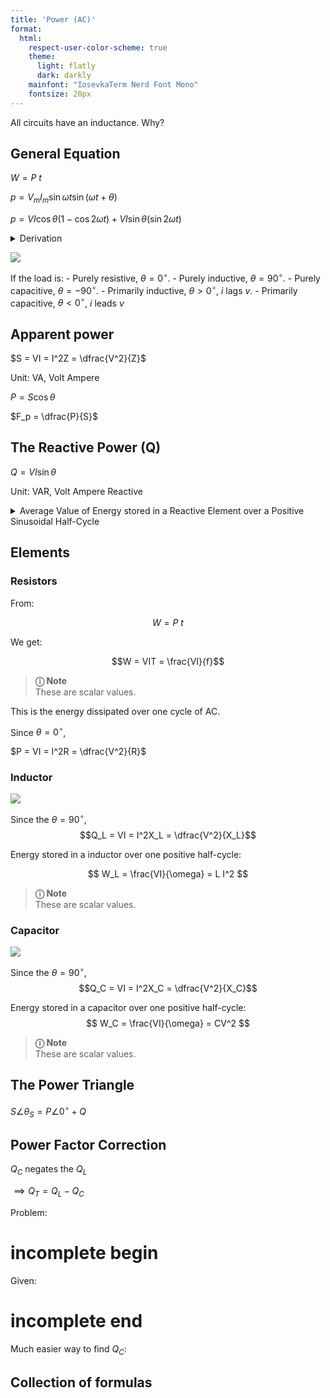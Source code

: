 ```yaml
---
title: 'Power (AC)'
format:
  html:
    respect-user-color-scheme: true
    theme:
      light: flatly
      dark: darkly
    mainfont: "IosevkaTerm Nerd Font Mono"
    fontsize: 20px
---
```


All circuits have an inductance. Why?

## General Equation

$W = P~t$

$p = V_mI_m\sin\omega t \sin (\omega t +\theta)$

$p=VI \cos\theta (1-\cos 2\omega t) + VI \sin\theta (\sin 2\omega t)$

<details>
<summary>Derivation</summary>

\begin{align}
    \text{From:} \notag \\
    p(t) &= V_mI_m\sin\omega t \sin (\omega t +\theta) \\
    \sin A \sin B &= \frac{1}{2}[\cos(A - B) - \cos(A + B)] \\
    \text{We have:} \notag \\
     \sin(\omega t)\sin(\omega t + \theta) &= \frac{1}{2}[\cos(\omega t - (\omega t + \theta)) - \cos(\omega t + (\omega t + \theta))] \\
    \sin(\omega t)\sin(\omega t + \theta) &= \frac{1}{2}[\cos(-\theta) - \cos(2\omega t + \theta)] \\
    \text{But:} \notag \\
    \cos(-\theta) &= \cos(\theta) \notag \\
    \implies  \sin(\omega t)\sin(\omega t + \theta) &= \frac{1}{2}[\cos(\theta) - \cos(2\omega t + \theta)] \\
    \text{(6) in (1):} \notag \\
    \implies p(t) &= V_m I_m \cdot \frac{1}{2}[\cos(\theta) - \cos(2\omega t + \theta)] \\
    \text{But:} \notag \\
    V_m &= \sqrt{2}V, I_m = \sqrt{2}I \notag \\
    \implies p(t) &= VI [\cos(\theta) - \cos(2\omega t + \theta)] \\
\end{align}

---

$$
\boxed{p(t) = VI \cos(\theta) - VI \cos(2\omega t + \theta)}
$$

* The **first term** is constant: **real (average) power**
* The **second term** oscillates at $2\omega$: **reactive power component**

---

\begin{align*}
    \text{From:} \qquad p(t) &= VI [\cos(\theta) - \cos(2\omega t + \theta)] \\
    \cos(a+b) &= \cos a \cos b - \sin a \sin b \\
    \text{We have:} \qquad p(t) &= VI \left[ \cos\theta - \left( \cos 2\omega t \cos\theta - \sin 2\omega t \sin\theta \right) \right] \\
    p(t) &= VI \left[ \cos\theta - \cos 2\omega t \cos\theta + \sin 2\omega t \sin\theta \right] \\
    p(t) &= VI \left[ \cos\theta (1 - \cos 2\omega t) + \sin\theta \sin 2\omega t \right] \\
\end{align*}

---

$$
\boxed{p(t) = VI \cos\theta (1 - \cos 2\omega t) + VI \sin\theta \sin 2\omega t}
$$


### Interpretation:

* $VI\cos\theta$: average **real power**
* $VI\sin\theta$: **reactive power** magnitude
* Oscillating terms: power fluctuates at $2\omega$

This form is useful in **power electronics** and **phasor analysis**.

</details>

![](images/load-circuit.png)

If the load is:
- Purely resistive, $\theta = 0^\circ$.
- Purely inductive, $\theta = 90^\circ$.
- Purely capacitive, $\theta = -90^\circ$.
- Primarily inductive, $\theta > 0^\circ$, $i$ lags $v$.
- Primarily capacitive, $\theta < 0^\circ$, $i$ leads $v$

## Apparent power

$S = VI = I^2Z = \dfrac{V^2}{Z}$

Unit: $\text{VA}$, Volt Ampere

$P = S \cos \theta$

$F_p = \dfrac{P}{S}$

## The Reactive Power (Q)

$Q = VI \sin \theta$

Unit: $\text{VAR}$, Volt Ampere Reactive

<details>
<summary>
Average Value of Energy stored in a Reactive Element over a Positive Sinusoidal Half-Cycle
</summary>

|||
|-|-|
|![](images/inductor-power-curve.png)|![](images/capacitor-power-curve.png)|

Recall that the **average value of the positive portion of a sinusoid** is:

$$
\frac{2A}{\pi}
$$

Also, in this case, the time interval considered is:

$$
t = \frac{T_2}{2}
$$

 Energy stored in an inductor or capacitor:

\begin{aligned}
    W_L &= P~t \\
    &=\left( \frac{2VI}{\pi} \right) \times \left( \frac{T_2}{2} \right) \\
        &= \boxed{\frac{V I T_2}{\pi}} \quad \text{(J)} \\
\end{aligned}

Now, since

* $T_2 = \dfrac{1}{f_2}$, where $f_2$ is the frequency of the $p$ curve,
* and $f_2 = 2f_1$,

we get:

$$
W_L = \frac{VI}{\pi (2f_1)} = \frac{VI}{\omega_1} \quad \text{(since } \omega_1 = 2\pi f_1 \text{)}
$$

</details>

## Elements

### Resistors

From:

$$W = P~t$$

We get:

$$W = VIT = \frac{VI}{f}$$

> **&#9432; Note** <br>
> These are scalar values.

This is the energy dissipated over one cycle of AC.

Since $\theta=0^\circ$,

$P = VI = I^2R = \dfrac{V^2}{R}$

### Inductor

![](images/inductor-power-curve.png)

Since the $\theta=90^\circ$,
$$Q_L = VI = I^2X_L = \dfrac{V^2}{X_L}$$

Energy stored in a inductor over one positive half-cycle:

$$
W_L = \frac{VI}{\omega} = L I^2
$$

> **&#9432; Note** <br>
> These are scalar values.

### Capacitor

![](images/capacitor-power-curve.png)

Since the $\theta=90^\circ$,
$$Q_C = VI = I^2X_C = \dfrac{V^2}{X_C}$$

Energy stored in a capacitor over one positive half-cycle:
$$
W_C = \frac{VI}{\omega} = CV^2
$$

> **&#9432; Note** <br>
> These are scalar values.

## The Power Triangle

$S \angle \theta_S = P\angle 0^\circ +Q$

## Power Factor Correction

$Q_C$ negates the $Q_L$

$\implies Q_T = Q_L - Q_C$

Problem:

# incomplete begin
Given:

\begin{align*}
    &V_T,~f,~P_T,~F_p~\text{lagging or leading},~F'_p~\text{(new power factor, lagging or leading)} \\
    \text{Find S and Q T,} \\
    S &= \frac{P}{p.f.} \\
    Q_C &= Q_L - Q_C \\
    \text{Find S'} \\
    S' &= \frac{P}{p.f.} \\
    \text{}
\end{align*}

# incomplete end

Much easier way to find $Q_C$:

\begin{align*}
    Q_C &= P \cdot \tan (\theta_1 -\theta_2) \\
    \theta_1 &\to \text{Derived from } F_p \\
    \theta_2 &\to \text{Derived from } F'_p \\
\end{align*}

## Collection of formulas

\begin{align*}
    S&=\sqrt{P^2+Q^2_L}\\
    S &= \frac{P}{p.f.} \\
    I &= \frac{S}{E} \\
    Q_L &= \sqrt{S^2-P^2} \\
    Q_C &= Q_L-Q_T \\
    X_C&=\dfrac{E^2_{rms}}{Q_C} \\
    C &= \dfrac{1}{2\pi f X_C} \\
\end{align*}
